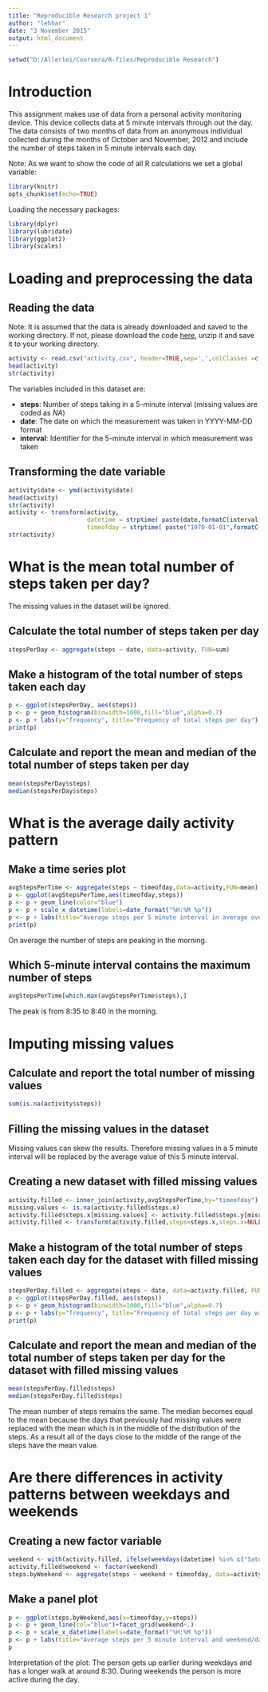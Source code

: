 ```yaml
---
title: "Reproducible Research project 1"
author: "lehhar"
date: "3 November 2015"
output: html_document
---
```


```r
setwd("D:/Allerlei/Coursera/R-files/Reproducible Research")
```

# Introduction

This assignment makes use of data from a personal activity monitoring device. This device collects data at 5 minute intervals through out the day. The data consists of two months of data from an anonymous individual collected during the months of October and November, 2012 and include the number of steps taken in 5 minute intervals each day.

Note: As we want to show the code of all R calculations we set a global variable:

```r
library(knitr)
opts_chunk$set(echo=TRUE)
```

Loading the necessary packages:

```r
library(dplyr)
library(lubridate)
library(ggplot2)
library(scales)
```

# Loading and preprocessing the data

## Reading the data

Note: It is assumed that the data is already downloaded and saved to the working directory.  If not, please download the code [here](https://d396qusza40orc.cloudfront.net/repdata%2Fdata%2Factivity.zip), unzip it and save it to your working directory.

```r
activity <- read.csv("activity.csv", header=TRUE,sep=',',colClasses =c("numeric","character","integer"))
head(activity)
str(activity)
```

The variables included in this dataset are:

- **steps**: Number of steps taking in a 5-minute interval (missing values are coded as *NA*)
- **date**: The date on which the measurement was taken in YYYY-MM-DD format
- **interval**: Identifier for the 5-minute interval in which measurement was taken

## Transforming the date variable

```r
activity$date <- ymd(activity$date)
head(activity)
str(activity)
activity <- transform(activity, 
                      datetime = strptime( paste(date,formatC(interval,width=4,flag="0")), "%Y-%m-%d %H%M"),
                      timeofday = strptime( paste("1970-01-01",formatC(interval,width=4,flag="0")), "%Y-%m-%d %H%M"))
str(activity)
```

# What is the mean total number of steps taken per day?

The missing values in the dataset will be ignored.

## Calculate the total number of steps taken per day

```r
stepsPerDay <- aggregate(steps ~ date, data=activity, FUN=sum)
```

## Make a histogram of the total number of steps taken each day

```r
p <- ggplot(stepsPerDay, aes(steps))
p <- p + geom_histogram(binwidth=1000,fill="blue",alpha=0.7)
p <- p + labs(y="frequency", title="Frequency of total steps per day")
print(p)
```

## Calculate and report the mean and median of the total number of steps taken per day

```r
mean(stepsPerDay$steps)
median(stepsPerDay$steps)
```

# What is the average daily activity pattern

## Make a time series plot

```r
avgStepsPerTime <- aggregate(steps ~ timeofday,data=activity,FUN=mean)
p <- ggplot(avgStepsPerTime,aes(timeofday,steps))
p <- p + geom_line(color="blue")
p <- p + scale_x_datetime(labels=date_format("%H:%M %p"))
p <- p + labs(title="Average steps per 5 minute interval in average over the day")
print(p)
```

On average the number of steps are peaking in the morning.

## Which 5-minute interval contains the maximum number of steps

```r
avgStepsPerTime[which.max(avgStepsPerTime$steps),]
```

The peak is from 8:35 to 8:40 in the morning.

# Imputing missing values

## Calculate and report the total number of missing values

```r
sum(is.na(activity$steps))
```

## Filling the missing values in the dataset

Missing values can skew the results. Therefore missing values in a 5 minute interval will be replaced by the average value of this 5 minute interval.

## Creating a new dataset with filled missing values

```r
activity.filled <- inner_join(activity,avgStepsPerTime,by="timeofday")
missing.values <- is.na(activity.filled$steps.x)
activity.filled$steps.x[missing.values] <- activity.filled$steps.y[missing.values]
activity.filled <- transform(activity.filled,steps=steps.x,steps.x=NULL,steps.y=NULL)
```

## Make a histogram of the total number of steps taken each day for the dataset with filled missing values

```r
stepsPerDay.filled <- aggregate(steps ~ date, data=activity.filled, FUN=sum)
p <- ggplot(stepsPerDay.filled, aes(steps))
p <- p + geom_histogram(binwidth=1000,fill="blue",alpha=0.7)
p <- p + labs(y="frequency", title="Frequency of total steps per day with filled missing values")
print(p)
```

## Calculate and report the mean and median of the total number of steps taken per day for the dataset with filled missing values

```r
mean(stepsPerDay.filled$steps)
median(stepsPerDay.filled$steps)
```

The mean number of steps remains the same. The median becomes equal to the mean because the days that previously had missing values were replaced with the mean which is in the middle of the distribution of the steps. As a result all of the days close to the middle of the range of the steps have the mean value.

# Are there differences in activity patterns between weekdays and weekends

## Creating a new factor variable

```r
weekend <- with(activity.filled, ifelse(weekdays(datetime) %in% c("Saturday","Sunday"),"weekend","weekday"))
activity.filled$weekend <- factor(weekend)
steps.byWeekend <- aggregate(steps ~ weekend + timeofday, data=activity.filled,FUN = mean)
```

## Make a panel plot

```r
p <- ggplot(steps.byWeekend,aes(x=timeofday,y=steps))
p <- p + geom_line(col="blue")+facet_grid(weekend~.)
p <- p + scale_x_datetime(labels=date_format("%H:%M %p"))
p <- p + labs(title="Average steps per 5 minute interval and weekend/day")
p
```

Interpretation of the plot:
The person gets up earlier during weekdays and has a longer walk at around 8:30.
During weekends the person is more active during the day.